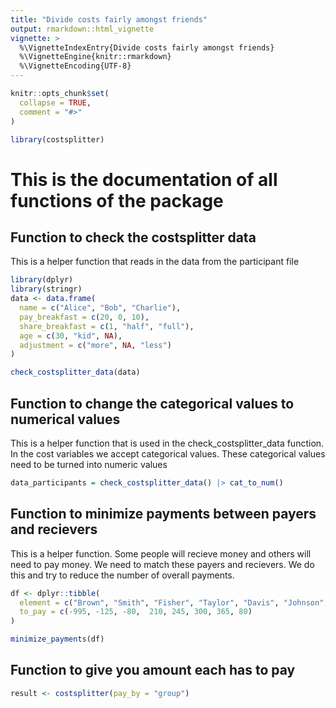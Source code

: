 ```yaml
---
title: "Divide costs fairly amongst friends"
output: rmarkdown::html_vignette
vignette: >
  %\VignetteIndexEntry{Divide costs fairly amongst friends}
  %\VignetteEngine{knitr::rmarkdown}
  %\VignetteEncoding{UTF-8}
---
```


```r
knitr::opts_chunk$set(
  collapse = TRUE,
  comment = "#>"
)
```

```r
library(costsplitter)
```

<!-- WARNING - This vignette is generated by {fusen} from dev/flat_money_transfer.Rmd: do not edit by hand -->


# This is the documentation of all functions of the package


## Function to check the costsplitter data
This is a helper function that reads in the data from the participant file

```r
library(dplyr)
library(stringr)
data <- data.frame(
  name = c("Alice", "Bob", "Charlie"),
  pay_breakfast = c(20, 0, 10),
  share_breakfast = c(1, "half", "full"),
  age = c(30, "kid", NA),
  adjustment = c("more", NA, "less")
)

check_costsplitter_data(data)

```




## Function to change the categorical values to numerical values 
This is a helper function that is used in the check_costsplitter_data function. In the cost variables we accept categorical values. These categorical values need to be turned into numeric values 

```r
data_participants = check_costsplitter_data() |> cat_to_num()

```





## Function to minimize payments between payers and recievers
This is a helper function. Some people will recieve money and others will need to pay money. We need to match these payers and recievers. We do this and try to reduce the number of overall payments. 

```r

df <- dplyr::tibble(
  element = c("Brown", "Smith", "Fisher", "Taylor", "Davis", "Johnson", "Wilson", "ORally"),
  to_pay = c(-995, -125, -80,  210, 245, 300, 365, 80)
)

minimize_payments(df)

```




## Function to give you amount each has to pay

```r
result <- costsplitter(pay_by = "group")
```



